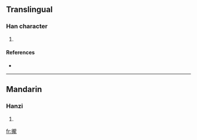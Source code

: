 ==Translingual==

===Han character===
{{Han char|rn=60|rad=彳|as=16|sn=19|four=2121<sub>1</sub>|canj=竹人卜月心 (HOYBP)}}

# {{defn|Han|sort=彳16}}

====References====
* {{Han ref|kx=0372.130|dkj=10279|dj=0699.300|hdz=20851.060|uh=5FBF|ud=24511|bh=F240|bd=62016}}

----

==Mandarin==

===Hanzi===
{{cmn-hanzi|pin=[[lòng]] ([[long4]])|wg=lung<sup>4</sup>}}

# {{defn|Mandarin|sort=彳16}}

[[fr:徿]]